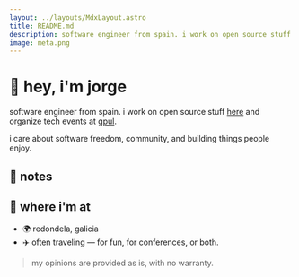 ```yaml
---
layout: ../layouts/MdxLayout.astro
title: README.md
description: software engineer from spain. i work on open source stuff here and organize tech events at gpul.
image: meta.png
---
```



# 👋 hey, i'm jorge

software engineer from spain. i work on open source stuff [here](https://github.com/InditexTech) and organize tech events at [gpul](https://gpul.org).

i care about software freedom, community, and building things people enjoy.

## 📝 notes

<NotesList />

## 📍 where i'm at
- 🌍 redondela, galicia
- ✈️ often traveling — for fun, for conferences, or both.

> my opinions are provided as is, with no warranty.